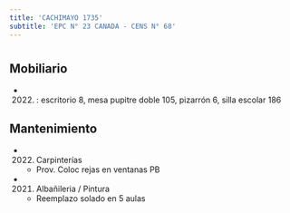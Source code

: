 ```yaml
---
title: 'CACHIMAYO 1735'
subtitle: 'EPC N° 23 CANADA - CENS N° 68'
---
```


#


## Mobiliario

*  (2022) : escritorio 8, mesa pupitre doble 105, pizarrón 6, silla escolar 186 





## Mantenimiento

*  (2022) Carpinterías 
    + Prov. Coloc  rejas en ventanas PB

*  (2021) Albañileria / Pintura 
    + Reemplazo solado en 5 aulas



